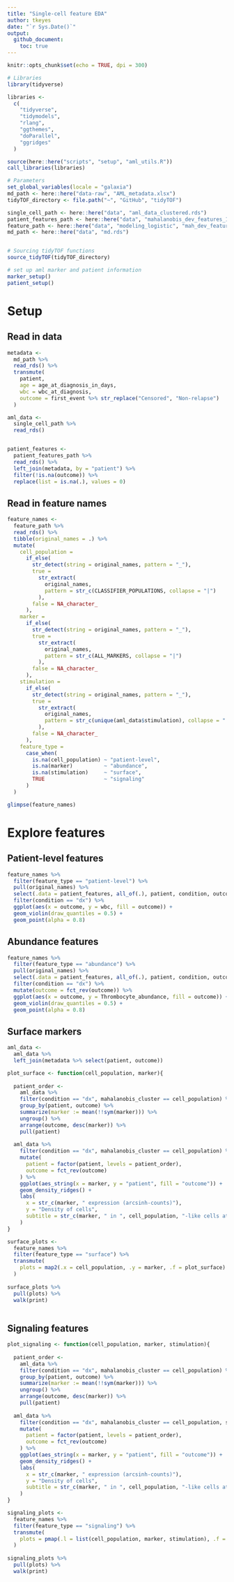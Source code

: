 ```yaml
---
title: "Single-cell feature EDA"
author: tkeyes
date: "`r Sys.Date()`"
output: 
  github_document:
    toc: true
---
```


```r
knitr::opts_chunk$set(echo = TRUE, dpi = 300)
```

```r
# Libraries
library(tidyverse)

libraries <- 
  c(
    "tidyverse", 
    "tidymodels", 
    "rlang", 
    "ggthemes", 
    "doParallel", 
    "ggridges"
  )

source(here::here("scripts", "setup", "aml_utils.R")) 
call_libraries(libraries)

# Parameters
set_global_variables(locale = "galaxia")
md_path <- here::here("data-raw", "AML_metadata.xlsx")
tidyTOF_directory <- file.path("~", "GitHub", "tidyTOF")

single_cell_path <- here::here("data", "aml_data_clustered.rds")
patient_features_path <- here::here("data", "mahalanobis_dev_features_10.rds")
feature_path <- here::here("data", "modeling_logistic", "mah_dev_feature_names.rds")
md_path <- here::here("data", "md.rds")


# Sourcing tidyTOF functions
source_tidyTOF(tidyTOF_directory)

# set up aml marker and patient information
marker_setup()
patient_setup()

```

# Setup

## Read in data

```r
metadata <- 
  md_path %>% 
  read_rds() %>% 
  transmute(
    patient, 
    age = age_at_diagnosis_in_days, 
    wbc = wbc_at_diagnosis, 
    outcome = first_event %>% str_replace("Censored", "Non-relapse")
  )

aml_data <- 
  single_cell_path %>% 
  read_rds()


patient_features <- 
  patient_features_path %>% 
  read_rds() %>% 
  left_join(metadata, by = "patient") %>% 
  filter(!is.na(outcome)) %>% 
  replace(list = is.na(.), values = 0)


```


## Read in feature names 

```r
feature_names <- 
  feature_path %>% 
  read_rds() %>% 
  tibble(original_names = .) %>% 
  mutate(
    cell_population = 
      if_else(
        str_detect(string = original_names, pattern = "_"),
        true = 
          str_extract(
            original_names,
            pattern = str_c(CLASSIFIER_POPULATIONS, collapse = "|")
          ), 
        false = NA_character_
      ), 
    marker = 
      if_else(
        str_detect(string = original_names, pattern = "_"), 
        true = 
          str_extract(
            original_names, 
            pattern = str_c(ALL_MARKERS, collapse = "|")
          ), 
        false = NA_character_
      ), 
    stimulation = 
      if_else(
        str_detect(string = original_names, pattern = "_"), 
        true = 
          str_extract(
            original_names, 
            pattern = str_c(unique(aml_data$stimulation), collapse = "|")
          ), 
        false = NA_character_
      ), 
    feature_type = 
      case_when(
        is.na(cell_population) ~ "patient-level",
        is.na(marker)          ~ "abundance",
        is.na(stimulation)     ~ "surface", 
        TRUE                   ~ "signaling"
      )
  )

glimpse(feature_names)

```
# Explore features

## Patient-level features

```r
feature_names %>% 
  filter(feature_type == "patient-level") %>% 
  pull(original_names) %>% 
  select(.data = patient_features, all_of(.), patient, condition, outcome) %>% 
  filter(condition == "dx") %>% 
  ggplot(aes(x = outcome, y = wbc, fill = outcome)) + 
  geom_violin(draw_quantiles = 0.5) + 
  geom_point(alpha = 0.8)

```

## Abundance features 

```r
feature_names %>% 
  filter(feature_type == "abundance") %>% 
  pull(original_names) %>% 
  select(.data = patient_features, all_of(.), patient, condition, outcome) %>% 
  filter(condition == "dx") %>% 
  mutate(outcome = fct_rev(outcome)) %>% 
  ggplot(aes(x = outcome, y = Thrombocyte_abundance, fill = outcome)) + 
  geom_violin(draw_quantiles = 0.5) + 
  geom_point(alpha = 0.8)
```

## Surface markers 

```r
aml_data <- 
  aml_data %>% 
  left_join(metadata %>% select(patient, outcome))

```

```r

plot_surface <- function(cell_population, marker){
  
  patient_order <- 
    aml_data %>% 
    filter(condition == "dx", mahalanobis_cluster == cell_population) %>% 
    group_by(patient, outcome) %>% 
    summarize(marker := mean(!!sym(marker))) %>% 
    ungroup() %>% 
    arrange(outcome, desc(marker)) %>% 
    pull(patient)
  
  aml_data %>% 
    filter(condition == "dx", mahalanobis_cluster == cell_population) %>% 
    mutate(
      patient = factor(patient, levels = patient_order), 
      outcome = fct_rev(outcome)
    ) %>% 
    ggplot(aes_string(x = marker, y = "patient", fill = "outcome")) + 
    geom_density_ridges() + 
    labs(
      x = str_c(marker, " expression (arcsinh-counts)"), 
      y = "Density of cells", 
      subtitle = str_c(marker, " in ", cell_population, "-like cells at diagnosis")
    )
}

surface_plots <- 
  feature_names %>% 
  filter(feature_type == "surface") %>%
  transmute(
    plots = map2(.x = cell_population, .y = marker, .f = plot_surface)
  )
  
surface_plots %>% 
  pull(plots) %>% 
  walk(print)
  

```

## Signaling features


```r
plot_signaling <- function(cell_population, marker, stimulation){
  
  patient_order <- 
    aml_data %>% 
    filter(condition == "dx", mahalanobis_cluster == cell_population) %>% 
    group_by(patient, outcome) %>% 
    summarize(marker := mean(!!sym(marker))) %>% 
    ungroup() %>% 
    arrange(outcome, desc(marker)) %>% 
    pull(patient)
  
  aml_data %>% 
    filter(condition == "dx", mahalanobis_cluster == cell_population, stimulation == stimulation) %>% 
    mutate(
      patient = factor(patient, levels = patient_order), 
      outcome = fct_rev(outcome)
    ) %>% 
    ggplot(aes_string(x = marker, y = "patient", fill = "outcome")) + 
    geom_density_ridges() + 
    labs(
      x = str_c(marker, " expression (arcsinh-counts)"), 
      y = "Density of cells", 
      subtitle = str_c(marker, " in ", cell_population, "-like cells at diagnosis (Stimulation: ", stimulation, ")")
    )
}

signaling_plots <- 
  feature_names %>% 
  filter(feature_type == "signaling") %>%
  transmute(
    plots = pmap(.l = list(cell_population, marker, stimulation), .f = plot_signaling)
  )
  
signaling_plots %>% 
  pull(plots) %>% 
  walk(print)
```











